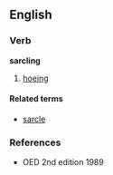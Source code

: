 ==English==

===Verb===
'''sarcling'''

#{{obsolete}} [[hoeing]]

====Related terms====
*[[sarcle]]

===References===
*OED 2nd edition 1989
